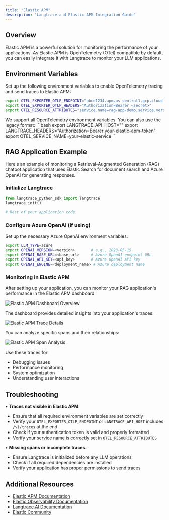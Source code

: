 ```yaml
---
title: "Elastic APM"
description: "Langtrace and Elastic APM Integration Guide"
---
```


## Overview

Elastic APM is a powerful solution for monitoring the performance of your applications. As Elastic APM is OpenTelemetry (OTel) compatible by default, you can easily integrate it with Langtrace to monitor your LLM applications.

## Environment Variables

Set up the following environment variables to enable OpenTelemetry tracing and send traces to Elastic APM:

```bash
export OTEL_EXPORTER_OTLP_ENDPOINT="abcd1234.apm.us-central1.gcp.cloud.es.io:443"  # Your Elastic OTEL endpoint
export OTEL_EXPORTER_OTLP_HEADERS="Authorization=Bearer <secret>"
export OTEL_RESOURCE_ATTRIBUTES="service.name=rag-app-demo,service.version=0.0.1,deployment.environment=production"
```

<Note>
  We support all OpenTelemetry environment variables. You can also use the legacy format:
  ```bash
  export LANGTRACE_API_HOST="<https://your-elastic-apm-endpoint:443/v1/traces>"
  export LANGTRACE_HEADERS="Authorization=Bearer your-elastic-apm-token"
  export OTEL_SERVICE_NAME=your-elastic-service
  ```
</Note>

## RAG Application Example

Here's an example of monitoring a Retrieval-Augmented Generation (RAG) chatbot application that uses Elastic Search for document search and Azure OpenAI for generating responses.

### Initialize Langtrace

```python
from langtrace_python_sdk import langtrace
langtrace.init()

# Rest of your application code
```

### Configure Azure OpenAI (if using)

Set up the necessary Azure OpenAI environment variables:

```bash
export LLM_TYPE=azure
export OPENAI_VERSION=<version>       # e.g., 2023-05-15
export OPENAI_BASE_URL=<base_url>     # Azure OpenAI endpoint URL
export OPENAI_API_KEY=<api_key>       # Azure OpenAI API key
export OPENAI_ENGINE=<deployment_name> # Azure deployment name
```

### Monitoring in Elastic APM

After setting up your application, you can monitor your RAG application's performance in the Elastic APM dashboard:

![Elastic APM Dashboard Overview](/images/elastic/dashboard1.png)

The dashboard provides detailed insights into your application's traces:

![Elastic APM Trace Details](/images/elastic/dashboard2.png)

You can analyze specific spans and their relationships:

![Elastic APM Span Analysis](/images/elastic/dashboard3.png)

Use these traces for:
- Debugging issues
- Performance monitoring
- System optimization
- Understanding user interactions

## Troubleshooting

• **Traces not visible in Elastic APM**:
- Ensure that all required environment variables are set correctly
- Verify your `OTEL_EXPORTER_OTLP_ENDPOINT` or `LANGTRACE_API_HOST` includes `/v1/traces` at the end
- Check if your authentication token is valid and properly formatted
- Verify your service name is correctly set in `OTEL_RESOURCE_ATTRIBUTES`

• **Missing spans or incomplete traces**:
- Ensure Langtrace is initialized before any LLM operations
- Check if all required dependencies are installed
- Verify your application has proper permissions to send traces

## Additional Resources

- [Elastic APM Documentation](https://www.elastic.co/guide/en/apm/get-started/current/quick-start-overview.html)
- [Elastic Observability Documentation](https://www.elastic.co/guide/en/observability/current/index.html)
- [Langtrace AI Documentation](https://docs.langtrace.ai/)
- [Elastic Community](https://discuss.elastic.co/)
